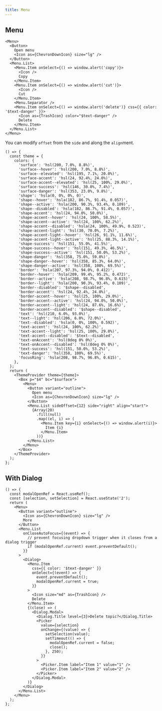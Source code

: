 ```yaml
---
title: Menu
---
```


## Menu

```tsx preview
<Menu>
  <Button>
    Open menu
    <Icon as={ChevronDownIcon} size="lg" />
  </Button>
  <Menu.List>
    <Menu.Item onSelect={() => window.alert('copy')}>
      <Icon />
      Copy
    </Menu.Item>
    <Menu.Item onSelect={() => window.alert('cut')}>
      <Icon />
      Cut
    </Menu.Item>
    <Menu.Separator />
    <Menu.Item onSelect={() => window.alert('delete')} css={{ color: '$text-danger' }}>
      <Icon as={TrashIcon} color="$text-danger" />
      Delete
    </Menu.Item>
  </Menu.List>
</Menu>
```

You can modify `offset` from the `side` and along the `align`ment.

```tsx preview
() => {
  const theme = {
    colors: {
      'surface': 'hsl(200, 7.0%, 8.8%)',
      'surface--hover': 'hsl(200, 7.0%, 8.8%)',
      'surface--elevated': 'hsl(195, 7.1%, 20.0%)',
      'surface-accent': 'hsl(24, 92.4%, 24.0%)',
      'surface-accent--elevated': 'hsl(25, 100%, 29.0%)',
      'surface-success': 'hsl(146, 30.0%, 7.4%)',
      'surface-danger': 'hsl(353, 23.0%, 9.8%)',
      'shape': 'hsla(0, 0%, 0%, 0)',
      'shape--hover': 'hsla(182, 86.7%, 91.4%, 0.057)',
      'shape--active': 'hsla(200, 90.3%, 93.4%, 0.109)',
      'shape--disabled': 'hsla(182, 86.7%, 91.4%, 0.057)',
      'shape-accent': 'hsl(24, 94.0%, 50.0%)',
      'shape-accent--hover': 'hsl(24, 100%, 58.5%)',
      'shape-accent--active': 'hsl(24, 100%, 62.2%)',
      'shape-accent--disabled': 'hsla(24, 100%, 49.9%, 0.523)',
      'shape-accent-light': 'hsl(30, 70.0%, 7.2%)',
      'shape-accent-light--hover': 'hsl(26, 91.1%, 11.6%)',
      'shape-accent-light--active': 'hsl(25, 88.3%, 14.1%)',
      'shape-success': 'hsl(151, 55.0%, 41.5%)',
      'shape-success--hover': 'hsl(151, 49.3%, 46.5%)',
      'shape-success--active': 'hsl(151, 50.0%, 53.2%)',
      'shape-danger': 'hsl(358, 75.0%, 59.0%)',
      'shape-danger--hover': 'hsl(358, 85.3%, 64.0%)',
      'shape-danger--active': 'hsl(358, 100%, 69.5%)',
      'border': 'hsla(207, 97.3%, 94.0%, 0.412)',
      'border--hover': 'hsla(209, 99.4%, 95.2%, 0.472)',
      'border--active': 'hsla(208, 98.7%, 96.8%, 0.615)',
      'border--light': 'hsla(200, 90.3%, 93.4%, 0.109)',
      'border--disabled': '$shape--disabled',
      'border-accent': 'hsl(24, 92.4%, 24.0%)',
      'border-accent--hover': 'hsl(25, 100%, 29.0%)',
      'border-accent--active': 'hsl(24, 94.0%, 50.0%)',
      'border-accent--light': 'hsl(24, 87.6%, 16.6%)',
      'border-accent--disabled': '$shape--disabled',
      'text': 'hsl(210, 6.0%, 93.0%)',
      'text--light': 'hsl(206, 6.0%, 72.0%)',
      'text--disabled': 'hsla(0, 0%, 100%, 0.592)',
      'text-accent': 'hsl(24, 100%, 62.2%)',
      'text-accent--light': 'hsl(25, 100%, 29.0%)',
      'text-accent--disabled': '$text--disabled',
      'text-onAccent': 'hsl(0deg 0% 0%)',
      'text-onAccent--disabled': 'hsl(0deg 0% 0%)',
      'text-success': 'hsl(151, 50.0%, 53.2%)',
      'text-danger': 'hsl(358, 100%, 69.5%)',
      'focusRing': 'hsla(208, 98.7%, 96.8%, 0.615)',
    },
  };
  return (
    <ThemeProvider theme={theme}>
      <Box p="$4" bc="$surface">
        <Menu>
          <Button variant="outline">
            Open menu
            <Icon as={ChevronDownIcon} size="lg" />
          </Button>
          <Menu.List sideOffset={12} side="right" align="start">
            {Array(20)
              .fill(null)
              .map((el, i) => (
                <Menu.Item key={i} onSelect={() => window.alert(i)}>
                  Item {i}
                </Menu.Item>
              ))}
          </Menu.List>
        </Menu>
      </Box>
    </ThemeProvider>
  );
};
```

## With Dialog

```tsx preview
() => {
  const modalOpenRef = React.useRef();
  const [selection, setSelection] = React.useState('2');
  return (
    <Menu>
      <Button variant="outline">
        <Icon as={ChevronDownIcon} size="lg" />
        More
      </Button>
      <Menu.List
        onCloseAutoFocus={(event) => {
          // prevent focusing dropdown trigger when it closes from a dialog trigger
          if (modalOpenRef.current) event.preventDefault();
        }}
      >
        <Dialog>
          <Menu.Item
            css={{ color: '$text-danger' }}
            onSelect={(event) => {
              event.preventDefault();
              modalOpenRef.current = true;
            }}
          >
            <Icon size="md" as={TrashIcon} />
            Delete
          </Menu.Item>
          {(close) => (
            <Dialog.Modal>
              <Dialog.Title level={3}>Delete topic?</Dialog.Title>
              <Picker
                value={selection}
                onChange={(value) => {
                  setSelection(value);
                  setTimeout(() => {
                    modalOpenRef.current = false;
                    close();
                  }, 250);
                }}
              >
                <Picker.Item label="Item 1" value="1" />
                <Picker.Item label="Item 2" value="2" />
              </Picker>
            </Dialog.Modal>
          )}
        </Dialog>
      </Menu.List>
    </Menu>
  );
};
```

